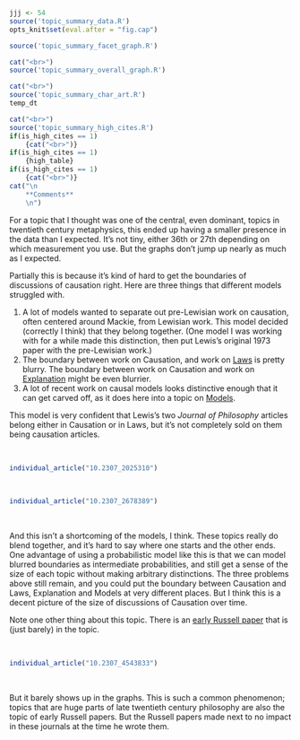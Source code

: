 ```r
jjj <- 54
source('topic_summary_data.R')
opts_knit$set(eval.after = "fig.cap")
```

```r
source('topic_summary_facet_graph.R')
```

```r
cat("<br>")
source('topic_summary_overall_graph.R')
```

```r
cat("<br>")
source('topic_summary_char_art.R')
temp_dt
```

```r
cat("<br>")
source('topic_summary_high_cites.R')
if(is_high_cites == 1)
	{cat("<br>")}
if(is_high_cites == 1)
	{high_table}
if(is_high_cites == 1)
	{cat("<br>")}
cat("\n
	**Comments**
	\n")
```

For a topic that I thought was one of the central, even dominant, topics in twentieth century metaphysics, this ended up having a smaller presence in the data than I expected. It's not tiny, either 36th or 27th depending on which measurement you use. But the graphs don't jump up nearly as much as I expected.

Partially this is because it's kind of hard to get the boundaries of discussions of causation right. Here are three things that different models struggled with.

1. A lot of models wanted to separate out pre-Lewisian work on causation, often centered around Mackie, from Lewisian work. This model decided (correctly I think) that they belong together. (One model I was working with for a while made this distinction, then put Lewis's original 1973 paper with the pre-Lewisian work.)
2. The boundary between work on Causation, and work on [Laws](#topic46) is pretty blurry. The boundary between work on Causation and work on [Explanation](#topic61) might be even blurrier.
3. A lot of recent work on causal models looks distinctive enough that it can get carved off, as it does here into a topic on [Models](#topic88).

This model is very confident that Lewis's two _Journal of Philosophy_ articles belong either in Causation or in Laws, but it's not completely sold on them being causation articles.

<br>
```r
individual_article("10.2307_2025310")
```
<br>
```r
individual_article("10.2307_2678389")
```
<br>


And this isn't a shortcoming of the models, I think. These topics really do blend together, and it's hard to say where one starts and the other ends. One advantage of using a probabilistic model like this is that we can model blurred boundaries as intermediate probabilities, and still get a sense of the size of each topic without making arbitrary distinctions. The three problems above still remain, and you could put the boundary between Causation and Laws, Explanation and Models at very different places. But I think this is a decent picture of the size of discussions of Causation over time.

Note one other thing about this topic. There is an [early Russell paper](https://philpapers.org/rec/RUSOTN-7) that is (just barely) in the topic.

<br>
```r
individual_article("10.2307_4543833")
```
<br>

But it barely shows up in the graphs. This is such a common phenomenon; topics that are huge parts of late twentieth century philosophy are also the topic of early Russell papers. But the Russell papers made next to no impact in these journals at the time he wrote them.

